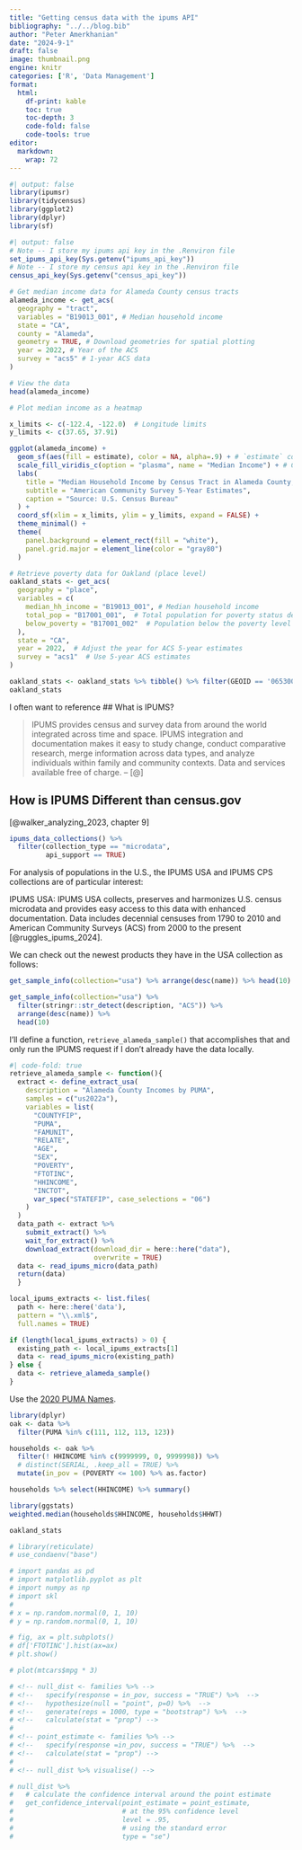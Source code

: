 ```yaml
---
title: "Getting census data with the ipums API"
bibliography: "../../blog.bib"
author: "Peter Amerkhanian"
date: "2024-9-1"
draft: false
image: thumbnail.png
engine: knitr
categories: ['R', 'Data Management']
format:
  html:
    df-print: kable
    toc: true
    toc-depth: 3
    code-fold: false
    code-tools: true
editor: 
  markdown: 
    wrap: 72
---
```


```r
#| output: false
library(ipumsr)
library(tidycensus)
library(ggplot2)
library(dplyr)
library(sf)
```

```r
#| output: false
# Note -- I store my ipums api key in the .Renviron file
set_ipums_api_key(Sys.getenv("ipums_api_key"))
# Note -- I store my census api key in the .Renviron file
census_api_key(Sys.getenv("census_api_key"))
```
```r
# Get median income data for Alameda County census tracts
alameda_income <- get_acs(
  geography = "tract",
  variables = "B19013_001", # Median household income
  state = "CA",
  county = "Alameda",
  geometry = TRUE, # Download geometries for spatial plotting
  year = 2022, # Year of the ACS
  survey = "acs5" # 1-year ACS data
)

# View the data
head(alameda_income)
```
```r
# Plot median income as a heatmap

x_limits <- c(-122.4, -122.0)  # Longitude limits
y_limits <- c(37.65, 37.91)

ggplot(alameda_income) +
  geom_sf(aes(fill = estimate), color = NA, alpha=.9) + # `estimate` contains median income
  scale_fill_viridis_c(option = "plasma", name = "Median Income") + # Color scale
  labs(
    title = "Median Household Income by Census Tract in Alameda County, CA",
    subtitle = "American Community Survey 5-Year Estimates",
    caption = "Source: U.S. Census Bureau"
  ) +
  coord_sf(xlim = x_limits, ylim = y_limits, expand = FALSE) + 
  theme_minimal() +
  theme(
    panel.background = element_rect(fill = "white"),
    panel.grid.major = element_line(color = "gray80")
  )

```
```r
# Retrieve poverty data for Oakland (place level)
oakland_stats <- get_acs(
  geography = "place",
  variables = c(
    median_hh_income = "B19013_001", # Median household income
    total_pop = "B17001_001",  # Total population for poverty status determination
    below_poverty = "B17001_002"  # Population below the poverty level
  ),
  state = "CA",
  year = 2022,  # Adjust the year for ACS 5-year estimates
  survey = "acs1"  # Use 5-year ACS estimates
)

oakland_stats <- oakland_stats %>% tibble() %>% filter(GEOID == '0653000')
oakland_stats
```


I often want to reference 
## What is IPUMS?

> IPUMS provides census and survey data from around the world integrated
> across time and space. IPUMS integration and documentation makes it
> easy to study change, conduct comparative research, merge information
> across data types, and analyze individuals within family and community
> contexts. Data and services available free of charge. -- \[\@\]

## How is IPUMS Different than census.gov

[@walker_analyzing_2023, chapter 9]

```r
ipums_data_collections() %>%
  filter(collection_type == "microdata",
         api_support == TRUE)
```

For analysis of populations in the U.S., the IPUMS USA and IPUMS CPS collections are of particular interest:

IPUMS USA: IPUMS USA collects, preserves and harmonizes U.S. census
microdata and provides easy access to this data with enhanced
documentation. Data includes decennial censuses from 1790 to 2010 and American Community Surveys (ACS) from 2000 to the present [@ruggles_ipums_2024].

We can check out the newest products they have in the USA collection as
follows:

```r
get_sample_info(collection="usa") %>% arrange(desc(name)) %>% head(10)
```


```r
get_sample_info(collection="usa") %>%
  filter(stringr::str_detect(description, "ACS")) %>%
  arrange(desc(name)) %>%
  head(10)
```

I'll define a function, `retrieve_alameda_sample()` that accomplishes that and only run the IPUMS request if I don't already have the data locally.

```r
#| code-fold: true
retrieve_alameda_sample <- function(){
  extract <- define_extract_usa(
    description = "Alameda County Incomes by PUMA",
    samples = c("us2022a"),
    variables = list(
      "COUNTYFIP",
      "PUMA",
      "FAMUNIT",
      "RELATE",
      "AGE",
      "SEX",
      "POVERTY",
      "FTOTINC",
      "HHINCOME",
      "INCTOT",
      var_spec("STATEFIP", case_selections = "06")
    )
  )
  data_path <- extract %>%
    submit_extract() %>%
    wait_for_extract() %>%
    download_extract(download_dir = here::here("data"),
                     overwrite = TRUE)
  data <- read_ipums_micro(data_path)
  return(data)
  }
```

```r
local_ipums_extracts <- list.files(
  path <- here::here('data'),
  pattern = "\\.xml$",
  full.names = TRUE)
```

```r
if (length(local_ipums_extracts) > 0) {
  existing_path <- local_ipums_extracts[1]
  data <- read_ipums_micro(existing_path)
} else {
  data <- retrieve_alameda_sample()
}
```

Use the [2020 PUMA
Names](https://www2.census.gov/geo/pdfs/reference/puma2020/2020_PUMA_Names.pdf).

```r
library(dplyr)
oak <- data %>%
  filter(PUMA %in% c(111, 112, 113, 123))

households <- oak %>%
  filter(! HHINCOME %in% c(9999999, 0, 9999998)) %>%
  # distinct(SERIAL, .keep_all = TRUE) %>%
  mutate(in_pov = (POVERTY <= 100) %>% as.factor)
```

```r
households %>% select(HHINCOME) %>% summary()
```


```r
library(ggstats)
weighted.median(households$HHINCOME, households$HHWT)
```


```r
oakland_stats
```




```r
# library(reticulate)
# use_condaenv("base")
```

```python
# import pandas as pd
# import matplotlib.pyplot as plt
# import numpy as np
# import skl
# 
# x = np.random.normal(0, 1, 10)
# y = np.random.normal(0, 1, 10)

```

```python
# fig, ax = plt.subplots()
# df['FTOTINC'].hist(ax=ax)
# plt.show()
```

```r
# plot(mtcars$mpg * 3)
```


```r
# <!-- null_dist <- families %>% -->
# <!--   specify(response = in_pov, success = "TRUE") %>%  -->
# <!--   hypothesize(null = "point", p=0) %>%  -->
# <!--   generate(reps = 1000, type = "bootstrap") %>%  -->
# <!--   calculate(stat = "prop") -->
# 
# <!-- point_estimate <- families %>% -->
# <!--   specify(response =in_pov, success = "TRUE") %>%  -->
# <!--   calculate(stat = "prop") -->
# 
# <!-- null_dist %>% visualise() -->
```

```r
# null_dist %>%
#   # calculate the confidence interval around the point estimate
#   get_confidence_interval(point_estimate = point_estimate,
#                           # at the 95% confidence level
#                           level = .95,
#                           # using the standard error
#                           type = "se")
```



